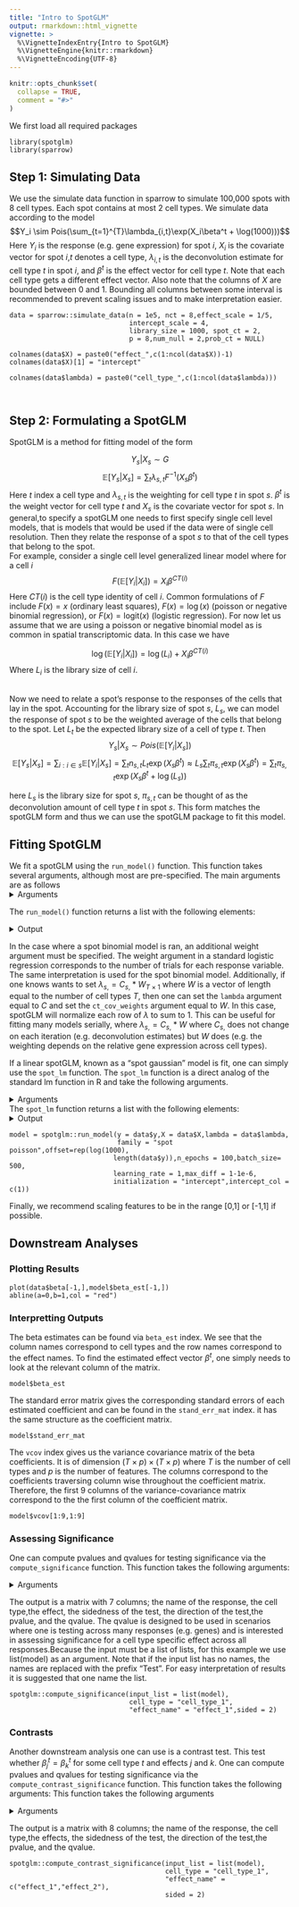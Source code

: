 ```yaml
---
title: "Intro to SpotGLM"
output: rmarkdown::html_vignette
vignette: >
  %\VignetteIndexEntry{Intro to SpotGLM}
  %\VignetteEngine{knitr::rmarkdown}
  %\VignetteEncoding{UTF-8}
---
```


```r
knitr::opts_chunk$set(
  collapse = TRUE,
  comment = "#>"
)
```

We first load all required packages 
```
library(spotglm)
library(sparrow)
```


## Step 1: Simulating Data 

We use the simulate data function in sparrow to simulate 100,000 spots with 8 cell types. Each spot contains at most 2 cell types. We simulate data according to the model 
$$Y_i \sim Pois(\sum_{t=1}^{T}\lambda_{i,t}\exp(X_i\beta^t + \log(1000)))$$
Here $Y_i$ is the response (e.g. gene expression) for spot $i$, $X_i$ is the covariate vector for spot $i$,$t$ denotes a cell type, $\lambda_{i,t}$ is the deconvolution estimate for cell type $t$ in spot $i$, and $\beta^t$ is the effect vector for cell type $t$. Note that each cell type gets a different effect vector. Also note that the columns of $X$ are bounded between 0 and 1. Bounding all columns between some interval is recommended to prevent scaling issues and to make interpretation easier. 
```
data = sparrow::simulate_data(n = 1e5, nct = 8,effect_scale = 1/5,
                              intercept_scale = 4,
                              library_size = 1000, spot_ct = 2,
                              p = 8,num_null = 2,prob_ct = NULL)

colnames(data$X) = paste0("effect_",c(1:ncol(data$X))-1)
colnames(data$X)[1] = "intercept"

colnames(data$lambda) = paste0("cell_type_",c(1:ncol(data$lambda)))



```


## Step 2: Formulating a SpotGLM
SpotGLM is a method for fitting model of the form

$$Y_s|X_s \sim G$$
$$\mathbb{E}[Y_{s}|X_{s}] = \sum_{t}\lambda_{s,t}F^{-1}(X_{s}\beta^t)$$
Here $t$ index a cell type and $\lambda_{s,t}$ is the weighting for cell type $t$ in spot $s$. $\beta^t$ is the weight vector for cell type $t$ and $X_s$ is the covariate vector for spot $s$. In general,to specify a spotGLM one needs to first specify single cell level models, that is models that would be used if the data were of single cell resolution. Then they relate the response of a spot $s$ to that of the cell types that belong to the spot.\
For example, consider a single cell level generalized linear model where for a cell $i$
$$F(\mathbb{E}[Y_{i}|X_{i}]) = X_i\beta^{CT(i)}$$
Here $CT(i)$ is the cell type identity of cell $i$. Common formulations of $F$ include $F(x) = x$ (ordinary least squares), $F(x) = \log(x)$ (poisson or negative binomial regression), or $F(x) = \text{logit}(x)$ (logistic regression). For now let us assume that we are using a poisson or negative binomial model as is common in spatial transcriptomic data. In this case we have 

$$\log(\mathbb{E}[Y_{i}|X_{i}]) = \log(L_i) + X_i\beta^{CT(i)}$$
Where $L_i$ is the library size of cell $i$. 

\
Now we need to relate a spot's response to the responses of the cells that lay in the spot. Accounting for the library size of spot $s$, $L_s$, we can model the response of spot $s$ to be the weighted average of the cells that belong to the spot. Let $L_t$ be the expected library size of a cell of type $t$. Then  
$$Y_{s}|X_{s} \sim Pois(\mathbb{E}[Y_{i}|X_{s}])$$
$$\mathbb{E}[Y_{s}|X_{s}] = \sum_{i:i\in s}\mathbb{E}[Y_{i}|X_{s}] = \sum_{t}n_{s,t}L_t\exp(X_s\beta^{t}) \approx L_s\sum_{t}\pi_{s,t}\exp(X_s\beta^t) = \sum_{t}\pi_{s,t}\exp(X_s\beta^t + \log(L_s))$$

here $L_s$ is the library size for spot $s$, $\pi_{s,t}$ can be thought of as the deconvolution amount of cell type $t$ in spot $s$. This form matches the spotGLM form and thus we can use the spotGLM package to fit this model. \

## Fitting SpotGLM

We fit a spotGLM using the `run_model()` function. This function takes several arguments, although most are pre-specified. The main arguments are as follows
<details>
  <summary>Arguments</summary>

  - `y`: A vector of observed response values (e.g., gene expression or spatial counts).  
- `X`: A design matrix of covariates or predictors.  
- `family`: A description of the error distribution and link function to be used in the model (e.g., `"spot poisson"` or `"spot binomial"`).
- `offset`: For poisson/negative binomial models: An optional numeric vector to be used as an offset in the model (useful for normalization or exposure adjustment).Generally this is set to be the log of the library size for each spot. 
- `initialization` : What type of initialization to use. "intercept" only fits the intercept for each cell type, setting other parameters equal to 0 to start. Full, fits one value for all parameters for each cell type. If neither are preferable, provide a custom initialization in the `beta_0` argument and set `initialization` to "none
- `intercept_col` = 1: If `initialization` = "intercept", which column in `X` corresponds to the intercept.
-`min_reads_per_1000`: During initialization, if family is "spot poisson" or "spot negative binomial" and expected reads per 1000 for a cell type is less than this value, parameters will not be fit for this cell types.
- `learning_rate`: The learning rate used for gradient descent. It is advised to pick a large value since the learning rate changes dynamically throughout fitting. Default value is 1. 
- `n_epochs`: The number of epochs to use in fitting. Default value 50.
-`batch_size`: Batch size to use in mini-batch gradient descent. Default value 128
-`max_diff`: Stopping criterion: If change in likelihood between epochs is less than max diff, terminate fitting. Default value 1-1e-6
</details>

The `run_model()` function returns a list with the following elements:

<details>
  <summary>Output</summary>
  - `beta_est`: Estimated regression coefficients. Of dimension #Columns of X by #Cell Types
- `stand_err_mat`: Standard error matrix for beta coefficients
- `time`: Time elapsed to fit model. Not including initialization
- `disp`: The dispersion parameter (for negative binomial or gaussian models)
- `converged`: Logical flag indicating whether the optimization algorithm converged
- `likelihood`: The log-likelihood of the fitted model
- `vcov`: The variance covariance matrix of the beta coefficients
- `niter`: Number of epochs used
- `fixed coef`: Which coefficients has insufficient sample size or expression to be fit

</details>

In the case where a spot binomial model is ran, an additional weight argument must be specified. The weight argument in a standard logistic regression corresponds to the number of trials for each response variable. The same interpretation is used for the spot binomial model. Additionally, if one knows wants to set $\lambda_{s,} = C_{s,}*W_{T \times 1}$ where $W$ is a vector of length equal to the number of cell types $T$, then one can set the `lambda` argument equal to $C$ and set the `ct_cov_weights` argument equal to $W$. In this case, spotGLM will normalize each row of $\lambda$ to sum to 1. This can be useful for fitting many models serially, where $\lambda_{s,} = C_{s,}*W$ where $C_{s,}$ does not change on each iteration (e.g. deconvolution estimates) but $W$ does (e.g. the weighting depends on the relative gene expression across cell types).\

 
If a linear spotGLM, known as a "spot gaussian" model is fit, one can simply use the `spot_lm` function. The `spot_lm` function is a direct analog of the standard lm function in R and take the following arguments.

<details>
  <summary>Arguments</summary>

  - `y`: A vector of observed response values (e.g., gene expression or spatial counts).  
- `X`: A design matrix of covariates or predictors.  
- `lambda`: The deconvolution matrix. 
- `fix_coef`: A matrix of dimension 
</details>

The `spot_lm` function returns a list with the following elements:
<details>
  <summary>Output</summary>
  - `beta`: Estimated regression coefficients. Of dimension #Columns of X by #Cell Types
- `stand_err_mat`: Standard error matrix.
- `sigma.sq`: Residual variance estimate.
- `vcov`: The Variance-covariance matrix of the beta coefficients

</details>

```
model = spotglm::run_model(y = data$y,X = data$X,lambda = data$lambda,
                           family = "spot poisson",offset=rep(log(1000),
                          length(data$y)),n_epochs = 100,batch_size= 500,
                          learning_rate = 1,max_diff = 1-1e-6,
                          initialization = "intercept",intercept_col = c(1))

```

Finally, we recommend scaling features to be in the range [0,1] or [-1,1] if possible. 

## Downstream Analyses

### Plotting Results
```
plot(data$beta[-1,],model$beta_est[-1,])
abline(a=0,b=1,col = "red")

```
### Interpretting Outputs
The beta estimates can be found via `beta_est` index. We see that the column names correspond to cell types and the row names correspond to the effect names. To find the estimated effect vector $\beta^t$, one simply needs to look at the relevant column of the matrix. 
```
model$beta_est

```
The standard error matrix gives the corresponding standard errors of each estimated coefficient and can be found in the `stand_err_mat` index. it has the same structure as the coefficient matrix. 

```
model$stand_err_mat

```
The `vcov` index gives us the variance covariance matrix of the beta coefficients. It is of dimension $(T\times p)\times(T \times p)$ where $T$ is the number of cell types and $p$ is the number of features. The columns correspond to the coefficients traversing column wise throughout the coefficient matrix. Therefore, the first 9 columns of the variance-covariance matrix correspond to the the first column of the coefficient matrix.
```
model$vcov[1:9,1:9]
```

### Assessing Significance
One can compute pvalues and qvalues for testing significance via the `compute_significance` function. This function takes the following arguments:

<details>
  <summary>Arguments</summary>
  + `input_list`: A list of spotglm outputs. Each element of the list should contain a list that holds the beta estimates and standard errors.
+ `cell_type`: The cell type of interest
+ `effect_names`: The effects we wish to assess significance for in the cell type of interest. 
+ `beta_name`: Where the beta coefficient estimate matrix is held in the each element of the input list. Default is `beta_est`
+ `standard_error_name`: Where the beta coefficient estimate matrix is held in the each element of the input list. Default is `std_error_mat`
+ `sided`: Should we test for a one sided (1) or two-sided (2) difference in effects? Default value is 2
+ `direction`: If one sided, should we test for positive effects(effect > 0) or negative?
</details>


The output is a matrix with 7 columns; the name of the response, the cell type,the effect, the sidedness of the test, the direction of the test,the pvalue, and the qvalue. The qvalue is designed to be used in scenarios where one is testing across many responses (e.g. genes) and is interested in assessing significance for a cell type specific effect across all responses.Because the input must be a list of lists, for this example we use list(model) as an argument. Note that if the input list has no names, the names are replaced with the prefix "Test". For easy interpretation of results it is suggested that one name the list.



```
spotglm::compute_significance(input_list = list(model),
                              cell_type = "cell_type_1",
                              "effect_name" = "effect_1",sided = 2)

```


### Contrasts
Another downstream analysis one can use is a contrast test. This test whether $\beta^{t}_j = \beta^{t}_k$ for some cell type $t$ and effects $j$ and $k$. One can compute pvalues and qvalues for testing significance via the `compute_contrast_significance` function. This function takes the following arguments:
This function takes the following arguments


<details>
  <summary>Arguments</summary>
  + `input_list`: A list of spotglm outputs. Each element of the list should contain a list that holds the beta estimates and the variance-covariance matrix.
+ `cell_type`: The cell type of interest
+ `effect_names`: A vector of length two that lists the effects we wish to compare in the cell type of interest.
+ `beta_name`: Where the beta coefficient estimate matrix is held in the each element of the input list
+ `covariance_name`: Where the variance-covariance matrix for beta coefficient estimate matrix is held in the each element of the input list. Default is `vcov`
+ `sided`: Should we test for a one sided (1) or two-sided (2) difference in effects? Default is 2.
+ `direction`: If one sided, should we test for positive effects(effect 1 > effect 2) or negative?
</details>
The output is a matrix with 8 columns; the name of the response, the cell type,the effects, the sidedness of the test, the direction of the test,the pvalue, and the qvalue.

```
spotglm::compute_contrast_significance(input_list = list(model),
                                       cell_type = "cell_type_1",
                                       "effect_name" = c("effect_1","effect_2"),
                                       sided = 2)

```







